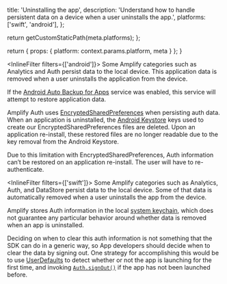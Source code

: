 
  title: 'Uninstalling the app',
  description:
    'Understand how to handle persistent data on a device when a user uninstalls the app.',
  platforms: ['swift', 'android'],
};

  return getCustomStaticPath(meta.platforms);
};

  return {
    props: {
      platform: context.params.platform,
      meta
    }
  };
}

<InlineFilter filters={['android']}>
Some Amplify categories such as Analytics and Auth persist data to the local device. This application data is removed when a user uninstalls the application from the device.

If the [Android Auto Backup for Apps](https://developer.android.com/guide/topics/data/autobackup) service was enabled, this service will attempt to restore application data.

Amplify Auth uses [EncryptedSharedPreferences](https://developer.android.com/reference/androidx/security/crypto/EncryptedSharedPreferences) when persisting auth data. When an application is uninstalled, the [Android Keystore](https://developer.android.com/training/articles/keystore) keys used to create our EncryptedSharedPreferences files are deleted. Upon an application re-install, these restored files are no longer readable due to the key removal from the Android Keystore.

Due to this limitation with EncryptedSharedPreferences, Auth information can’t be restored on an application re-install. The user will have to re-authenticate.
</InlineFilter>

<InlineFilter filters={['swift']}>
Some Amplify categories such as Analytics, Auth, and DataStore persist data to the local device. Some of that data is automatically removed when a user uninstalls the app from the device.

Amplify stores Auth information in the local [system keychain](https://developer.apple.com/documentation/security/keychain_services), which does not guarantee any particular behavior around whether data is removed when an app is uninstalled.

Deciding on when to clear this auth information is not something that the SDK can do in a generic way, so App developers should decide when to clear the data by signing out. One strategy for accomplishing this would be to use [UserDefaults](https://developer.apple.com/documentation/foundation/userdefaults) to detect whether or not the app is launching for the first time, and invoking [`Auth.signOut()`](/[platform]/build-a-backend/auth/enable-sign-up/#sign-out) if the app has not been launched before.
</InlineFilter>
